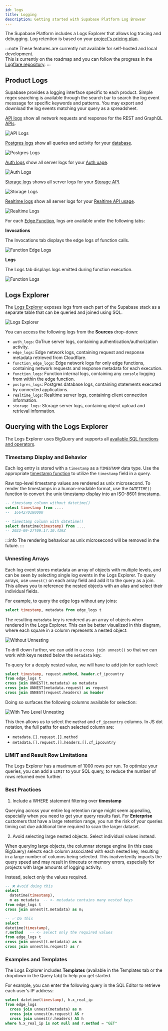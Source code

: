 ```yaml
---
id: logs
title: Logging
description: Getting started with Supabase Platform Log Browser
---
```



The Supabase Platform includes a Logs Explorer that allows log tracing and debugging. Log retention is based on your [project's pricing plan](https://supabase.com/pricing).

:::note
These features are currently not available for self-hosted and local development.<br/>
This is currently on the roadmap and you can follow the progress in the [Logflare repository](https://github.com/Logflare/logflare).
:::


## Product Logs

Supabase provides a logging interface specific to each product. Simple regex searching is available through the search bar to search the log event messsage for specific keywords and patterns. You may export and download the log events matching your query as a spreadsheet.

<!-- 
To update the screenshots, ensure that at least one log line is selected to display the metadata. Can use meme.town as an example.
-->

<Tabs>
  <TabItem value="api" label="API" default>

[API logs](https://app.supabase.com/project/_/database/api-logs) show all network requests and response for the REST and GraphQL [APIs](../../guides/api).

![API Logs](/img/guides/platform/logs/logs-api.png)

  </TabItem>
  <TabItem value="postgres" label="Postgres">

[Postgres logs](https://app.supabase.com/project/_/database/postgres-logs) show all queries and activity for your [database](../../guides/database).

![Postgres Logs](/img/guides/platform/logs/logs-database.png)

  </TabItem>
  <TabItem value="auth" label="Auth">

[Auth logs](https://app.supabase.com/project/_/auth/logs) show all server logs for your [Auth uage](../../guides/auth).

![Auth Logs](/img/guides/platform/logs/logs-auth.png)

  </TabItem>
  <TabItem value="storage" label="Storage">

[Storage logs](https://app.supabase.com/project/_/storage/logs) shows all server logs for your [Storage API](../../guides/storage).

![Storage Logs](/img/guides/platform/logs/logs-storage.png)

  </TabItem>
  <TabItem value="realtime" label="Realtime">

[Realtime logs](https://app.supabase.com/project/_/database/realtime-logs) show all server logs for your [Realtime API usage](../../guides/realtime).

![Realtime Logs](/img/guides/platform/logs/logs-realtime.png)

  </TabItem>
  <TabItem value="functions" label="Edge Functions">

For each [Edge Function](https://app.supabase.com/project/_/functions), logs are available under the following tabs:

**Invocations**

The Invocations tab displays the edge logs of function calls.

![Function Edge Logs](/img/guides/platform/logs/logs-functions-edge.png)

**Logs**

The Logs tab displays logs emitted during function execution.

![Function Logs](/img/guides/platform/logs/logs-functions.png)

  </TabItem>
</Tabs>

## Logs Explorer

The [Logs Explorer](https://app.supabase.com/project/_/logs-explorer) exposes logs from each part of the Supabase stack as a separate table that can be queried and joined using SQL.

![Logs Explorer](/img/guides/platform/logs/logs-explorer.png)

You can access the following logs from the **Sources** drop-down:
- `auth_logs`: GoTrue server logs, containing authentication/authorization activity.
- `edge_logs`: Edge network logs, containing request and response metadata retrieved from Cloudflare.
- `function_edge_logs`: Edge network logs for only edge functions, containing network requests and response metadata for each execution.
- `function_logs`: Function internal logs, containing any `console` logging from within the edge function.
- `postgres_logs`: Postgres database logs, containing statements executed by connected applications.
- `realtime_logs`: Realtime server logs, containing client connection information.
- `storage_logs`: Storage server logs, containing object upload and retrieval information.


## Querying with the Logs Explorer

The Logs Explorer uses BigQuery and supports all [available SQL functions and operators](https://cloud.google.com/bigquery/docs/reference/standard-sql/functions-and-operators).


### Timestamp Display and Behavior

Each log entry is stored with a `timestamp` as a `TIMESTAMP` data type. Use the appropriate [timestamp function](https://cloud.google.com/bigquery/docs/reference/standard-sql/timestamp_functions#timestamp) to utilize the `timestamp` field in a query.

Raw top-level timestamp values are rendered as unix microsecond. To render the timestamps in a human-readable format, use the `DATETIME()` function to convert the unix timestamp display into an ISO-8601 timestamp.

```sql
-- timestamp column without datetime()
select timestamp from ....
--  1664270180000 

-- timestamp column with datetime()
select datetime(timestamp) from ....
-- 2022-09-27T09:17:10.439Z
```

:::info
The rendering behaviour as unix microsecond will be removed in the future.
:::

### Unnesting Arrays

Each log event stores metadata an array of objects with multiple levels, and can be seen by selecting single log events in the Logs Explorer. To query arrays, use `unnest()` on each array field and add it to the query as a join. This allows you to reference the nested objects with an alias and select their individual fields.

For example, to query the edge logs without any joins:

```sql
select timestamp, metadata from edge_logs t
```
The resulting `metadata` key is rendered as an array of objects when rendered in the Logs Explorer. This can be better visualized in this diagram, where each square in a column represents a nested object: 

![Without Unnesting](/img/guides/platform/logs/unnesting-none.png)


To drill down further, we can add in a `cross join unnest()` so that we can work with keys nested below the `metadata` key. 

To query for a deeply nested value, we will have to add join for each level:


```sql
select timestamp, request.method, header.cf_ipcountry
from edge_logs t
cross join UNNEST(t.metadata) as metadata
cross join UNNEST(metadata.request) as request
cross join UNNEST(request.headers) as header
```

Doing so surfaces the following columns available for selection:

![With Two Level Unnesting](/img/guides/platform/logs/unnesting-2.png)

This then allows us to select the `method` and `cf_ipcountry` columns. In JS dot notation, the full paths for each selected column are:
- `metadata.[].request.[].method`
- `metadata.[].request.[].headers.[].cf_ipcountry` 


### LIMIT and Result Row Limitations

The Logs Explorer has a maximum of 1000 rows per run. To optimize your queries, you can add a `LIMIT` to your SQL query, to reduce the number of rows returned even further.

### Best Practices

1. Include a WHERE statement filtering over **timestamp**

  Querying across your entire log retention range might seem appealing, especially when you need to get your query results fast. For **Enterprise** customers that have a large retention range, you run the risk of your queries timing out due additional time required to scan the larger dataset.

2. Avoid selecting large nested objects. Select individual values instead.

  When querying large objects, the columnar storage engine (in this case BigQuery) selects each column associated with each nested key, resulting in a large number of columns being selected. This inadvertently impacts the query speed and may result in timeouts or memory errors, especially for projects with large amounts of logging activity. 

  Instead, select only the values required.

  ```sql
  -- ❌ Avoid doing this
  select 
    datetime(timestamp), 
    m as metadata  -- <- metadata contains many nested keys
  from edge_logs t
  cross join unnest(t.metadata) as m;
  
  -- ✅ Do this
  select 
  datetime(timestamp), 
  r.method   -- <- select only the required values
  from edge_logs t
  cross join unnest(t.metadata) as m
  cross join unnest(m.request) as r
  ```

### Examples and Templates

The Logs Explorer includes **Templates** (available in the Templates tab or the dropdown in the Query tab) to help you get started.

For example, you can enter the following query in the SQL Editor to retrieve each user's IP address:

```sql
select datetime(timestamp), h.x_real_ip
from edge_logs
  cross join unnest(metadata) as m
  cross join unnest(m.request) AS r
  cross join unnest(r.headers) AS h
where h.x_real_ip is not null and r.method = "GET"
```